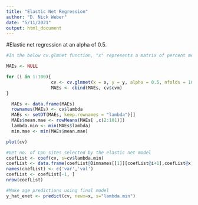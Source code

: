 ```yaml
---
title: "Elastic Net Regression"
author: "D. Nick Weber"
date: "5/11/2021"
output: html_document
---
```


#Elastic net regression at an alpha of 0.5.

```r
#In the below cv.glmnet function, "x" represents a matrix of percent methylation values at each site and in each sample; "y" represents a vector of chronological ages associated with each sample. 

MAEs <- NULL 

for (i in 1:100){
                 cv <- cv.glmnet(x = x, y = y, alpha = 0.5, nfolds = 10, type.measure="mae", family="gaussian", standardize=FALSE)  
                 MAEs <- cbind(MAEs, cv$cvm)
}

  MAEs <- data.frame(MAEs)
  rownames(MAEs) <- cv$lambda
  MAEs <- setDT(MAEs, keep.rownames = "lambda")[]
  MAEs$mean.mae <- rowMeans(MAEs[ ,c(2:101)])
  lambda.min <- min(MAEs$lambda)
  min.mae <- min(MAEs$mean.mae)

plot(cv)

#Get no. of CpG sites selected by the elastic net model
coefList <- coef(cv, s=cv$lambda.min)
coefList <- data.frame(coefList@Dimnames[[1]][coefList@i+1],coefList@x)
names(coefList) <- c('var','val')
coefList <- coefList[-1, ]
nrow(coefList)

#Make age predictions using final model
y_hat_enet <- predict(cv, newx=x, s="lambda.min")
```
